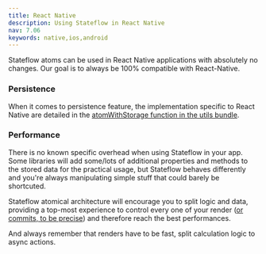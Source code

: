 ```yaml
---
title: React Native
description: Using Stateflow in React Native
nav: 7.06
keywords: native,ios,android
---
```


Stateflow atoms can be used in React Native applications with absolutely no changes.
Our goal is to always be 100% compatible with React-Native.

### Persistence

When it comes to persistence feature, the implementation specific to React Native are detailed in the [atomWithStorage function in the utils bundle](../utilities/storage.mdx).

### Performance

There is no known specific overhead when using Stateflow in your app. Some libraries will add some/lots of additional properties and methods to the stored data for the practical usage, but Stateflow behaves differently and you're always manipulating simple stuff that could barely be shortcuted.

Stateflow atomical architecture will encourage you to split logic and data, providing a top-most experience to control every one of your render ([or commits, to be precise](https://legacy.reactjs.org/blog/2018/09/10/introducing-the-react-profiler.html#browsing-commits)) and therefore reach the best performances.

And always remember that renders have to be fast, split calculation logic to async actions.
